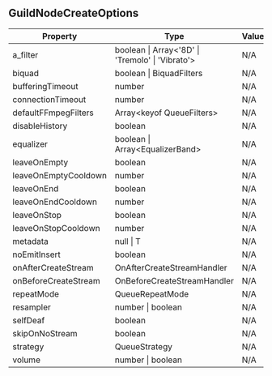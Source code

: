 ## GuildNodeCreateOptions

| Property | Type | Value |
| ----------- | ----------- | ----------- |
| a_filter | boolean \| Array\<'8D' \| 'Tremolo' \| 'Vibrato'> | N/A |
| biquad | boolean \| BiquadFilters | N/A |
| bufferingTimeout | number | N/A |
| connectionTimeout | number | N/A |
| defaultFFmpegFilters | Array\<keyof QueueFilters> | N/A |
| disableHistory | boolean | N/A |
| equalizer | boolean \| Array\<EqualizerBand> | N/A |
| leaveOnEmpty | boolean | N/A |
| leaveOnEmptyCooldown | number | N/A |
| leaveOnEnd | boolean | N/A |
| leaveOnEndCooldown | number | N/A |
| leaveOnStop | boolean | N/A |
| leaveOnStopCooldown | number | N/A |
| metadata | null \| T | N/A |
| noEmitInsert | boolean | N/A |
| onAfterCreateStream | OnAfterCreateStreamHandler | N/A |
| onBeforeCreateStream | OnBeforeCreateStreamHandler | N/A |
| repeatMode | QueueRepeatMode | N/A |
| resampler | number \| boolean | N/A |
| selfDeaf | boolean | N/A |
| skipOnNoStream | boolean | N/A |
| strategy | QueueStrategy | N/A |
| volume | number \| boolean | N/A |